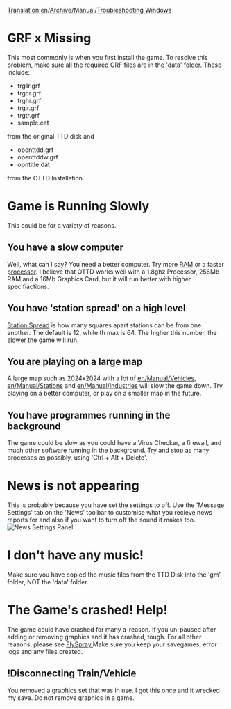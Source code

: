 [[Translation:en/Archive/Manual/Troubleshooting Windows]]
{{en/Note|This is a Work in Progress. Tb2571989 13:20, 4 April 2008 (CEST)}}
=GRF x Missing=
This most commonly is when you first install the game. To resolve this problem, make sure all the required GRF files are in the 'data' folder. 
These include:
* trg1r.grf
* trgcr.grf
* trghr.grf
* trgir.grf
* trgtr.grf
* sample.cat
from the original TTD disk and
* openttdd.grf
* openttddw.grf
* opntitle.dat
from the OTTD Installation.

=Game is Running Slowly=
This could be for a variety of reasons.
==You have a slow computer==
Well, what can I say? You need a better computer. Try more [https://www.wikipedia.org/wiki/ram RAM] or a faster [https://www.wikipedia.org/wiki/processor processor]. I believe that OTTD works well with a 1.8ghz Processor, 256Mb RAM and a 16Mb Graphics Card, but it will run better with higher specifiactions.
==You have 'station spread' on a high level==
[[en/Archive/Manual/Settings/Change station spread|Station Spread]] is how many squares apart stations can be from one another. The default is 12, while th max is 64. The higher this number, the slower the game will run.
==You are playing on a large map==
A large map such as 2024x2024 with a lot of [[en/Manual/Vehicles]], [[en/Manual/Stations]] and [[en/Manual/Industries]] will slow the game down. Try playing on a better computer, or play on a smaller map in the future.
==You have programmes running in the background==
The game could be slow as you could have a Virus Checker, a firewall, and much other software running in the background. Try and stop as many processes as possibly, using 'Ctrl + Alt + Delete'.
=News is not appearing=
This is probably because you have set the settings to off. Use the 'Message Settings' tab on the 'News' toolbar to customise what you recieve news reports for and also if you want to turn off the sound it makes too. [[File:en/Archive/Manual/Newssettings.png|frame|News Settings Panel]]
=I don't have any music!=
Make sure you have copied the music files from the TTD Disk into the 'gm' folder, NOT the 'data' folder.
=The Game's crashed! Help!=
The game could have crashed for many a-reason. If you un-paused after adding or removing graphics and it has crashed, tough. For all other reasons, please see [http://bugs.openttd.org FlySpray.]Make sure you keep your savegames, error logs and any files created.
==!Disconnecting Train/Vehicle==
You removed a graphics set that was in use. I got this once and it wrecked my save. Do not remove graphics in a game.